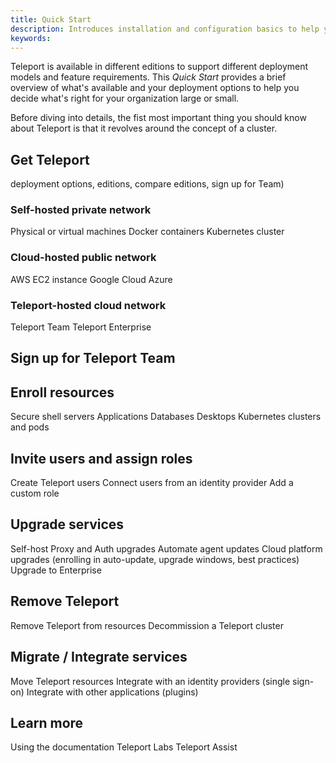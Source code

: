 ```yaml
---
title: Quick Start
description: Introduces installation and configuration basics to help you get resources protected by Teleport in a matter of minutes.
keywords:
---
```


Teleport is available in different editions to support different deployment models and feature requirements. 
This _Quick Start_ provides a brief overview of what's available and your deployment options to help you decide
what's right for your organization large or small.

Before diving into details, the fist most important thing you should know about Teleport is that it revolves around the concept 
of a cluster.

## Get Teleport

deployment options, editions, compare editions, sign up for Team)
### Self-hosted private network
Physical or virtual machines
Docker containers
Kubernetes cluster

### Cloud-hosted public network
AWS EC2 instance
Google Cloud
Azure

### Teleport-hosted cloud network
Teleport Team
Teleport Enterprise

## Sign up for Teleport Team

## Enroll resources

Secure shell servers
Applications
Databases
Desktops
Kubernetes clusters and pods

## Invite users and assign roles

Create Teleport users
Connect users from an identity provider
Add a custom role

## Upgrade services

Self-host Proxy and Auth upgrades
Automate agent updates
Cloud platform upgrades (enrolling in auto-update, upgrade windows, best practices)
Upgrade to Enterprise

## Remove Teleport

Remove Teleport from resources
Decommission a Teleport cluster

## Migrate / Integrate services

Move Teleport resources
Integrate with an identity providers (single sign-on)
Integrate with other applications (plugins)

## Learn more

Using the documentation
Teleport Labs
Teleport Assist

